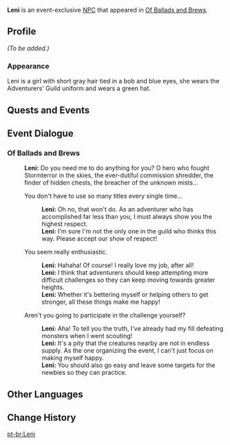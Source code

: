 {{Meta
<!-- Remove this template after adding the missing info -->
|missing_NPC_profile  = yes
}}
{{Character Infobox
|type             = Event NPC
|image            = NPC Leni.png
|realname         = <!-- Optional, if different from in-game name -->
|deceased         = <!-- Past (for deceased prior to events of the game) or free response -->
|region           = Mondstadt
|location         = Mondstadt
|affiliation      = Adventurers' Guild
|title            = Adventurer

|ancestry         = <!-- Clan/family -->
|father           = 
|mother           = 
|spouse           = 
|sibling          = 
|child            = 
|relative         = 

|voiceEN          = 
|voiceCN          = 
|voiceJP          = 
|dialoguereward   = 
}}
'''Leni''' is an event-exclusive [[NPC]] that appeared in [[Of Ballads and Brews]].

==Profile==
<!--Detailed story/lore information goes here.-->
''(To be added.)''

===Appearance===
<!--Keep appearance section short and concise. Limit to 2 paragraphs with 3-4 sentences each.-->
Leni is a girl with short gray hair tied in a bob and blue eyes, she wears the Adventurers' Guild uniform and wears a green hat.

==Quests and Events==
{{Quests and Events}}

==Event Dialogue==
===Of Ballads and Brews===
{{Dialogue Start}}
:'''Leni:''' Do you need me to do anything for you? O hero who fought Stormterror in the skies, the ever-dutiful commission shredder, the finder of hidden chests, the breacher of the unknown mists...
:{{DIcon}} You don't have to use so many titles every single time...
::'''Leni:''' Oh no, that won't do. As an adventurer who has accomplished far less than you, I must always show you the highest respect.
::'''Leni:''' I'm sure I'm not the only one in the guild who thinks this way. Please accept our show of respect!
:{{DIcon}} You seem really enthusiastic.
::'''Leni:''' Hahaha! Of course! I really love my job, after all!
::'''Leni:''' I think that adventurers should keep attempting more difficult challenges so they can keep moving towards greater heights.
::'''Leni:''' Whether it's bettering myself or helping others to get stronger, all these things make me happy!
:{{DIcon}} Aren't you going to participate in the challenge yourself?
::'''Leni:''' Aha! To tell you the truth, I've already had my fill defeating monsters when I went scouting!
::'''Leni:''' It's a pity that the creatures nearby are not in endless supply. As the one organizing the event, I can't just focus on making myself happy.
::'''Leni:''' You should also go easy and leave some targets for the newbies so they can practice.
{{Dialogue End}}
<!--
==Trivia==
* 
-->
==Other Languages==
{{Other Languages
|default_hidden = 1
|en      = Leni
|zhs     = 莱妮
|zhs_rm  = Láinī
|zht     = 萊妮
|zht_rm  = Láiní
|ja      = レニ
|ja_rm   = Reni
|ko      = 레니
|es      = Leni
|fr      = Leni
|ru      = Лени
|th      = Leni
|vi      = Leni
|de      = Leni
|id      = Leni
|pt      = Leni
}}

==Change History==
{{Change History|3.1}}
<!--
==References==
{{Reflist}}
-->

[[pt-br:Leni]]